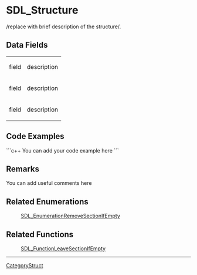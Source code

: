 <!-- pragma section-numbers off -->
<!-- pragma disable-camelcase -->

= SDL_Structure=
/replace with brief description of the structure/.


<!-- Remove this comment from the Struct page when creating page.  
To automatically show Data Fields content from this page on a function page place the following markup in the Remarks section of the related function(s), where structure is replaced by the actual structure name:
<<Include(SDL_structure, , , from="== Data Fields ==", to="== Code Examples ==")>> 
-->

== Data Fields ==
{|
|field
|description
|-
|field
|description
|-
|field
|description
|}

== Code Examples ==
```c++
You can add your code example here
```

== Remarks ==
You can add useful comments here

== Related Enumerations ==
:[[SDL_EnumerationRemoveSectionIfEmpty]]

== Related Functions ==
:[[SDL_FunctionLeaveSectionIfEmpty]]

----
[[CategoryStruct]]
